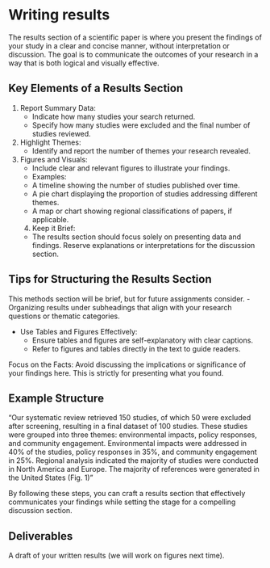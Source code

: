 # Writing results

The results section of a scientific paper is where you present the findings of your study in a clear and concise manner, without interpretation or discussion. The goal is to communicate the outcomes of your research in a way that is both logical and visually effective.

## Key Elements of a Results Section

1.	Report Summary Data:
	- Indicate how many studies your search returned.
	- Specify how many studies were excluded and the final number of studies reviewed.
2.	Highlight Themes:
	- Identify and report the number of themes your research revealed.
3.	Figures and Visuals:
	- Include clear and relevant figures to illustrate your findings. 
	- Examples:
  	- A timeline showing the number of studies published over time.
  	- A pie chart displaying the proportion of studies addressing different themes.
  	- A map or chart showing regional classifications of papers, if applicable.
	4.	Keep it Brief:
	- The results section should focus solely on presenting data and findings. Reserve explanations or interpretations for the discussion section.

## Tips for Structuring the Results Section

This methods section will be brief, but for future assignments consider.
- Organizing results under subheadings that align with your research questions or thematic categories.

- Use Tables and Figures Effectively:
	- Ensure tables and figures are self-explanatory with clear captions.
	- Refer to figures and tables directly in the text to guide readers.
	
Focus on the Facts:
Avoid discussing the implications or significance of your findings here. This is strictly for presenting what you found.

## Example Structure

“Our systematic review retrieved 150 studies, of which 50 were excluded after screening, resulting in a final dataset of 100 studies. These studies were grouped into three themes: environmental impacts, policy responses, and community engagement. Environmental impacts were addressed in 40% of the studies, policy responses in 35%, and community engagement in 25%. Regional analysis indicated the majority of studies were conducted in North America and Europe. The majority of references were generated in the United States (Fig. 1)”

By following these steps, you can craft a results section that effectively communicates your findings while setting the stage for a compelling discussion section.

## Deliverables

A draft of your written results (we will work on figures next time).
